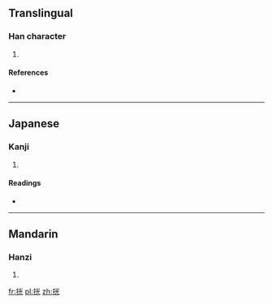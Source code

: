 ==Translingual==

===Han character===
{{Han char|rn=64|rad=手|as=06|sn=9|four=|canj=手火一山 (QFMU)}}

# {{defn|Han|sort=手06}}

====References====
* {{Han ref|kx=0429.150|dkj=12029|dj=0778.090|hdz=31868.160|uh=6304|ud=25348}}

----

==Japanese==

===Kanji===
{{ja-kanji|grade=|rs=手06}}

# {{defn|lang=ja|sort=手06}}

====Readings====
* {{ja-readings|on=[[こう]] (kō), [[かく]] (kaku)|kun=[[ひろげる]] (hirogeru)}}

----

==Mandarin==

===Hanzi===
{{cmn-hanzi|pin=[[kuò]] ([[kuo4]])|wg=k'uo<sup>4</sup>}}

# {{defn|lang=cmn|sort=手06}}

[[fr:挄]]
[[pl:挄]]
[[zh:挄]]